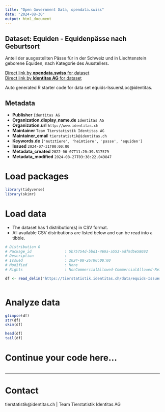 ```yaml
---
title: "Open Government Data, opendata.swiss"
date: "2024-08-30"
output: html_document
---
```


## Dataset: Equiden - Equidenpässe nach Geburtsort

Anteil der ausgestellten Pässe für in der Schweiz und in Liechtenstein geborene Equiden, nach Kategorie des Ausstellers.

[Direct link by **opendata.swiss** for dataset](https://opendata.swiss/de/dataset/equiden-equidenpasse-nach-geburtsort)<br>
[Direct link by **Identitas AG** for dataset](https://tierstatistik.identitas.ch/)

Auto generated R starter code for data set equids-IssuersLoc@identitas.

## Metadata

- **Publisher** `Identitas AG`
- **Organization.display_name.de** `Identitas AG`
- **Organization.url** `http://www.identitas.ch`
- **Maintainer** `Team Tierstatistik Identitas AG`
- **Maintainer_email** `tierstatistik@identitas.ch`
- **Keywords.de** `['nutztiere', 'heimtiere', 'passe', 'equiden']`
- **Issued** `2024-07-31T00:00:00`
- **Metadata_created** `2022-06-07T11:20:39.517579`
- **Metadata_modified** `2024-08-27T03:38:22.043847`


# Load packages

```r

library(tidyverse)
library(skimr)

```

# Load data

-   The dataset has 1 distribution(s) in CSV format.
-   All available CSV distributions are listed below and can be read into a tibble.

```r

# Distribution 0
# Package_id               : 5b75754d-bbd1-469a-a553-adf9d5e58092
# Description              : 
# Issued                   : 2024-08-26T00:00:00
# Modified                 : None
# Rights                   : NonCommercialAllowed-CommercialAllowed-ReferenceRequired

df <- read_delim('https://tierstatistik.identitas.ch/data/equids-IssuersLoc.csv')



```

# Analyze data

```r

glimpse(df)
str(df)
skim(df)

head(df)
tail(df)

```

# Continue your code here...

```r

```

------------------------------------------------------------------------

# Contact

tierstatistik@identitas.ch | Team Tierstatistik Identitas AG
